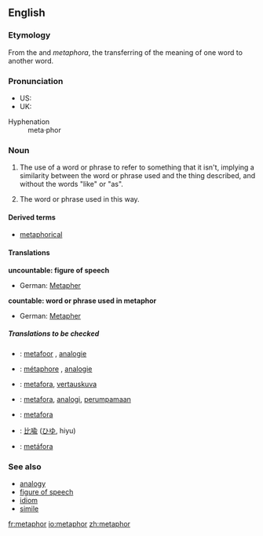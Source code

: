 {{wikipedia}}
==English==

===Etymology===
From the {{L.}} and {{Gr.}} ''metaphora'', the transferring of the meaning of one word to another word.<!--the Greek should be in Greek alphabet-->

===Pronunciation===
*US: {{IPA|/ˈmedəfər/}}
*UK: {{IPA|/ˈmetəfə(r)/, /ˈmetəˌfɔː(r)/}}

;Hyphenation
:meta&middot;phor

===Noun===
{{en-noun|s|-}}

# {{uncountable}} The use of a word or phrase to refer to something that it isn't, implying a similarity between the word or phrase used and the thing described, and without the words "like" or "as".
# {{countable}} The word or phrase used in this way.

====Derived terms====
*[[metaphorical]]

====Translations====
'''uncountable: figure of speech'''
{{top}}
*German: [[Metapher]] {{f}}
{{mid}}
{{bottom}}

'''countable: word or phrase used in metaphor'''
{{top}}
*German: [[Metapher]] {{f}}
{{mid}}
{{bottom}}

=====Translations to be checked=====
{{checktrans}}

*{{ttbc|Dutch}}: [[metafoor]] {{m}}, [[analogie]] {{f}}
*{{ttbc|French}}: [[métaphore]] {{f}}, [[analogie]] {{f}}
*{{ttbc|Finnish}}: [[metafora]], [[vertauskuva]]
*{{ttbc|Indonesian}}: [[metafora]], [[analogi]], [[umpama|perumpamaan]]
*{{ttbc|Italian}}: [[metafora]] {{f}}
*{{ttbc|Japanese}}: [[比喩]] ([[ひゆ]], hiyu)
*{{ttbc|Spanish}}: [[metáfora]] {{f}}

===See also===
*[[analogy]]
*[[figure of speech]]
*[[idiom]]
*[[simile]]

[[fr:metaphor]]
[[io:metaphor]]
[[zh:metaphor]]